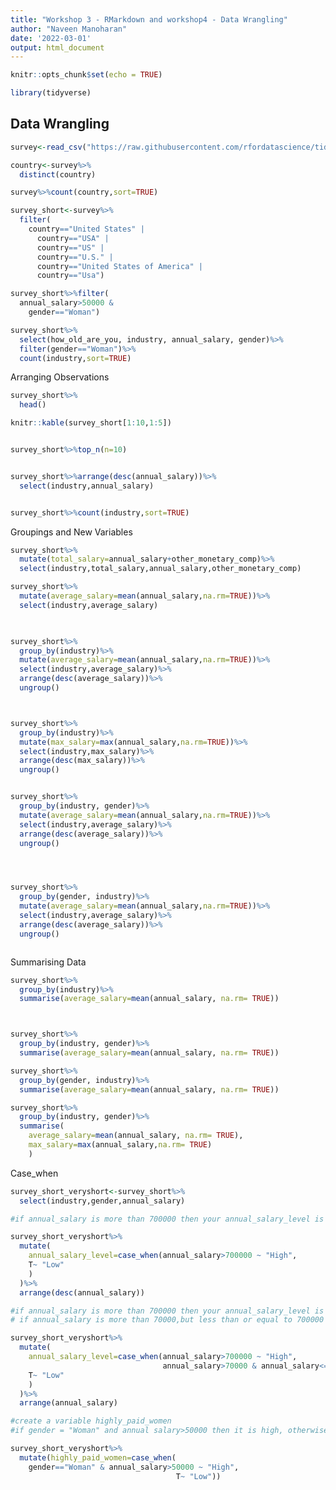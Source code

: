 ```yaml
---
title: "Workshop 3 - RMarkdown and workshop4 - Data Wrangling"
author: "Naveen Manoharan"
date: '2022-03-01'
output: html_document
---
```


```r
knitr::opts_chunk$set(echo = TRUE)

library(tidyverse)

```

## Data Wrangling

```r
survey<-read_csv("https://raw.githubusercontent.com/rfordatascience/tidytuesday/master/data/2021/2021-05-18/survey.csv")

country<-survey%>%
  distinct(country)

survey%>%count(country,sort=TRUE)

survey_short<-survey%>%
  filter(
    country=="United States" | 
      country=="USA" |
      country=="US" |
      country=="U.S." |
      country=="United States of America" |
      country=="Usa")

survey_short%>%filter(
  annual_salary>50000 & 
    gender=="Woman")

survey_short%>%
  select(how_old_are_you, industry, annual_salary, gender)%>%
  filter(gender=="Woman")%>%
  count(industry,sort=TRUE)

```

Arranging Observations 

```r
survey_short%>%
  head()

knitr::kable(survey_short[1:10,1:5])


survey_short%>%top_n(n=10)


survey_short%>%arrange(desc(annual_salary))%>%
  select(industry,annual_salary)


survey_short%>%count(industry,sort=TRUE)


```



Groupings and New Variables 

```r

survey_short%>%
  mutate(total_salary=annual_salary+other_monetary_comp)%>%
  select(industry,total_salary,annual_salary,other_monetary_comp)

survey_short%>%
  mutate(average_salary=mean(annual_salary,na.rm=TRUE))%>%
  select(industry,average_salary)


  
survey_short%>%
  group_by(industry)%>%
  mutate(average_salary=mean(annual_salary,na.rm=TRUE))%>%
  select(industry,average_salary)%>%
  arrange(desc(average_salary))%>%
  ungroup()



survey_short%>%
  group_by(industry)%>%
  mutate(max_salary=max(annual_salary,na.rm=TRUE))%>%
  select(industry,max_salary)%>%
  arrange(desc(max_salary))%>%
  ungroup()


survey_short%>%
  group_by(industry, gender)%>%
  mutate(average_salary=mean(annual_salary,na.rm=TRUE))%>%
  select(industry,average_salary)%>%
  arrange(desc(average_salary))%>%
  ungroup()




survey_short%>%
  group_by(gender, industry)%>%
  mutate(average_salary=mean(annual_salary,na.rm=TRUE))%>%
  select(industry,average_salary)%>%
  arrange(desc(average_salary))%>%
  ungroup()



```



Summarising Data

```r

survey_short%>%
  group_by(industry)%>%
  summarise(average_salary=mean(annual_salary, na.rm= TRUE))



survey_short%>%
  group_by(industry, gender)%>%
  summarise(average_salary=mean(annual_salary, na.rm= TRUE))

survey_short%>%
  group_by(gender, industry)%>%
  summarise(average_salary=mean(annual_salary, na.rm= TRUE))

survey_short%>%
  group_by(industry, gender)%>%
  summarise(
    average_salary=mean(annual_salary, na.rm= TRUE),
    max_salary=max(annual_salary,na.rm= TRUE)
    )

```


Case_when


```r

survey_short_veryshort<-survey_short%>%
  select(industry,gender,annual_salary)

#if annual_salary is more than 700000 then your annual_salary_level is high, otherwise low

survey_short_veryshort%>%
  mutate(
    annual_salary_level=case_when(annual_salary>700000 ~ "High", 
    T~ "Low"
    )
  )%>%
  arrange(desc(annual_salary))

#if annual_salary is more than 700000 then your annual_salary_level is high, 
# if annual_salary is more than 70000,but less than or equal to 700000 then your annual_salary_level is middle, otherwise low

survey_short_veryshort%>%
  mutate(
    annual_salary_level=case_when(annual_salary>700000 ~ "High", 
                                  annual_salary>70000 & annual_salary<=700000 ~ "Middle",
    T~ "Low"
    )
  )%>%
  arrange(annual_salary)

#create a variable highly_paid_women
#if gender = "Woman" and annual salary>50000 then it is high, otherwise low

survey_short_veryshort%>%
  mutate(highly_paid_women=case_when(
    gender=="Woman" & annual_salary>50000 ~ "High",
                                     T~ "Low")) 

```








